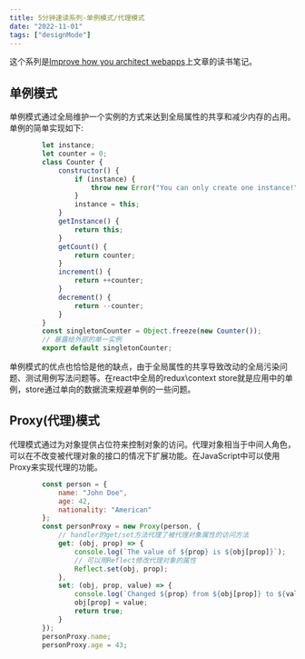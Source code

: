 ```yaml
---
title: 5分钟速读系列-单例模式/代理模式
date: "2022-11-01"  
tags: ["designMode"]
---
```


这个系列是[Improve how you architect webapps](https://www.patterns.dev/)上文章的读书笔记。

## 单例模式
单例模式通过全局维护一个实例的方式来达到全局属性的共享和减少内存的占用。单例的简单实现如下:  

```javascript
        let instance;
        let counter = 0;
        class Counter {
            constructor() {
                if (instance) {
                    throw new Error("You can only create one instance!");
                }
                instance = this;
            }
            getInstance() {
                return this;
            }
            getCount() {
                return counter;
            }
            increment() {
                return ++counter;
            }
            decrement() {
                return --counter;
            }
        }
        const singletonCounter = Object.freeze(new Counter());
        // 暴露给外部的单一实例
        export default singletonCounter;
```
单例模式的优点也恰恰是他的缺点，由于全局属性的共享导致改动的全局污染问题、测试用例写法问题等。在react中全局的redux\context store就是应用中的单例，store通过单向的数据流来规避单例的一些问题。

## Proxy(代理)模式
代理模式通过为对象提供占位符来控制对象的访问。代理对象相当于中间人角色，可以在不改变被代理对象的接口的情况下扩展功能。在JavaScript中可以使用Proxy来实现代理的功能。

```javascript
        const person = {
            name: "John Doe",
            age: 42,
            nationality: "American"
        };
        const personProxy = new Proxy(person, {
            // handler的get/set方法代理了被代理对象属性的访问方法
            get: (obj, prop) => {
                console.log(`The value of ${prop} is ${obj[prop]}`);
                // 可以用Reflect修改代理对象的属性
                Reflect.set(obj, prop);
            },
            set: (obj, prop, value) => {
                console.log(`Changed ${prop} from ${obj[prop]} to ${value}`);
                obj[prop] = value;
                return true;
            }
        });
        personProxy.name;
        personProxy.age = 43;
```

